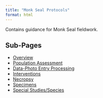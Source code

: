 ```yaml
---
title: "Monk Seal Protocols"
format: html
---
```


Contains guidance for Monk Seal fieldwork.

##  Sub-Pages
-   [Overview](https://pifsc-protected-species-division.github.io/PMNM-ARCamps-Manual/content/MonkSealOverview.html)
-   [Population Assessment](https://pifsc-protected-species-division.github.io/PMNM-ARCamps-Manual/content/PopulationAssessment.html)
-   [Data-Photo Entry Processing](https://pifsc-protected-species-division.github.io/PMNM-ARCamps-Manual/content/DataPhotoEntryProcessing.html)
-   [Interventions](https://pifsc-protected-species-division.github.io/PMNM-ARCamps-Manual/content/Interventions.html)
-   [Necropsy](https://pifsc-protected-species-division.github.io/PMNM-ARCamps-Manual/content/Necropsy.html)
-   [Specimens](https://pifsc-protected-species-division.github.io/PMNM-ARCamps-Manual/content/Specimens.html)
-   [Special Studies/Species](https://pifsc-protected-species-division.github.io/PMNM-ARCamps-Manual/content/SpecialStudiesSpecies.html)
